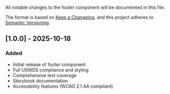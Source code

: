 
<Meta title="Components/Footer/Changelog" />

All notable changes to the footer component will be documented in this file.

The format is based on [Keep a Changelog](https://keepachangelog.com/en/1.0.0/),
and this project adheres to [Semantic Versioning](https://semver.org/spec/v2.0.0.html).

## [1.0.0] - 2025-10-18

### Added

- Initial release of footer component
- Full USWDS compliance and styling
- Comprehensive test coverage
- Storybook documentation
- Accessibility features (WCAG 2.1 AA compliant)
